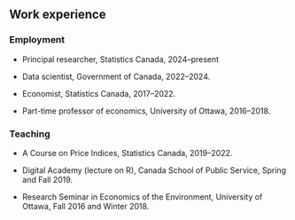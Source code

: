 ## Work experience

### Employment

- Principal researcher, Statistics Canada, 2024--present

- Data scientist, Government of Canada, 2022--2024.

- Economist, Statistics Canada, 2017--2022.

- Part-time professor of economics, University of Ottawa, 2016--2018.

### Teaching

- A Course on Price Indices, Statistics Canada, 2019--2022.

- Digital Academy (lecture on R), Canada School of Public Service, Spring and Fall 2019.

- Research Seminar in Economics of the Environment, University of Ottawa, Fall 2016 and Winter 2018.